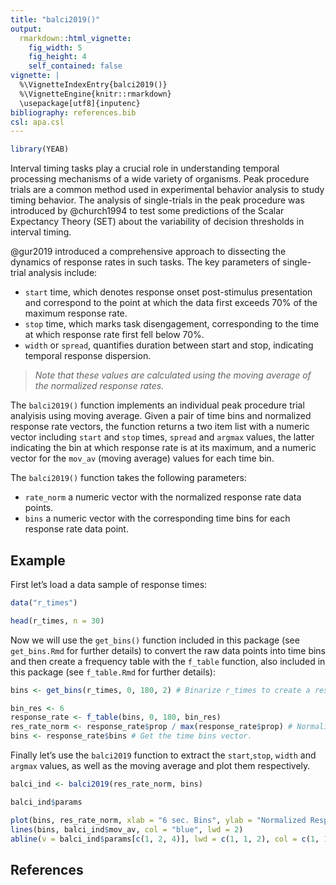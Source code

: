 ---
title: "balci2019()"
output:
  rmarkdown::html_vignette:
    fig_width: 5
    fig_height: 4
    self_contained: false
vignette: |
  %\VignetteIndexEntry{balci2019()} 
  %\VignetteEngine{knitr::rmarkdown} 
  \usepackage[utf8]{inputenc}
bibliography: references.bib
csl: apa.csl
---

```{r echo = FALSE}
library(YEAB)
```

Interval timing tasks play a crucial role in understanding temporal processing mechanisms of a wide variety of organisms. Peak procedure trials are a common method used in experimental behavior analysis to study timing behavior. The analysis of single-trials in the peak procedure was introduced by @church1994 to test some predictions of the Scalar Expectancy Theory (SET) about the variability of decision thresholds in interval timing.

@gur2019 introduced a comprehensive approach to dissecting the dynamics of response rates in such tasks. The key parameters of single-trial analysis include:

- `start` time, which denotes response onset post-stimulus presentation and correspond to the point at which the data first exceeds 70% of the maximum response rate. 
- `stop` time, which marks task disengagement, corresponding to the time at which response rate first fell below 70%. 
- `width` or `spread`, quantifies duration between start and stop, indicating temporal response dispersion.

>*Note that these values are calculated using the moving average of the normalized response rates.*

The `balci2019()` function implements an individual peak procedure trial analyisis using moving average. Given a pair of time bins and normalized response rate vectors, the function returns a two item list with a numeric vector including `start` and `stop` times, `spread` and `argmax` values, the latter indicating the bin at which response rate is at its maximum, and a numeric vector for the `mov_av` (moving average) values for each time bin.

The `balci2019()` function takes the following parameters:

- `rate_norm` a numeric vector with the normalized response rate data points.
- `bins` a numeric vector with the corresponding time bins for each response rate data point.

## Example

First let's load a data sample of response times:

```{r}
data("r_times")

head(r_times, n = 30)
```

Now we will use the `get_bins()` function included in this package (see `get_bins.Rmd` for further details) to convert the raw data points into time bins and then create a frequency table with the `f_table` function, also included in this package (see `f_table.Rmd` for further details):

```{r}
bins <- get_bins(r_times, 0, 180, 2) # Binarize r_times to create a response rate distribution of 2 sec. bins.

bin_res <- 6
response_rate <- f_table(bins, 0, 180, bin_res)
res_rate_norm <- response_rate$prop / max(response_rate$prop) # Normalize the response rate values.
bins <- response_rate$bins # Get the time bins vector.
```

Finally let's use the `balci2019` function to extract the `start`,`stop`, `width` and `argmax` values, as well as the moving average and plot them respectively.
```{r}
balci_ind <- balci2019(res_rate_norm, bins)

balci_ind$params
```

```{r echo = FALSE}
plot(bins, res_rate_norm, xlab = "6 sec. Bins", ylab = "Normalized Response Rate")
lines(bins, balci_ind$mov_av, col = "blue", lwd = 2)
abline(v = balci_ind$params[c(1, 2, 4)], lwd = c(1, 1, 2), col = c(1, 1, "red4"))
```

## References

